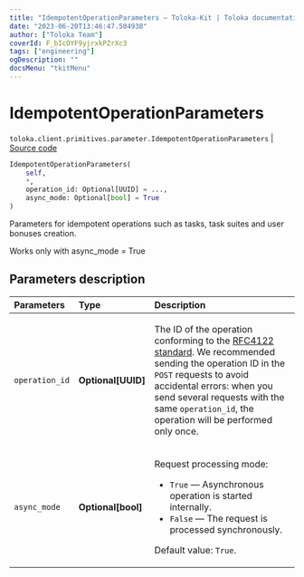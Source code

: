 ```yaml
---
title: "IdempotentOperationParameters — Toloka-Kit | Toloka documentation"
date: "2023-06-20T13:46:47.504938"
author: ["Toloka Team"]
coverId: F_bIcOYF9yjrxkPZrXc3
tags: ["engineering"]
ogDescription: ""
docsMenu: "tkitMenu"
---
```


# IdempotentOperationParameters

`toloka.client.primitives.parameter.IdempotentOperationParameters` | [Source code](https://github.com/Toloka/toloka-kit/blob/v1.2.0/src/client/primitives/parameter.py#L16)

```python
IdempotentOperationParameters(
    self,
    *,
    operation_id: Optional[UUID] = ...,
    async_mode: Optional[bool] = True
)
```

Parameters for idempotent operations such as tasks, task suites and user bonuses creation.

Works only with async_mode = True

## Parameters description

| Parameters | Type | Description |
| :----------| :----| :-----------|
`operation_id`|**Optional\[UUID\]**|<p>The ID of the operation conforming to the [RFC4122 standard](https://tools.ietf.org/html/rfc4122). We recommended sending the operation ID in the `POST` requests to avoid accidental errors: when you send several requests with the same `operation_id`, the operation will be performed only once.</p>
`async_mode`|**Optional\[bool\]**|<p>Request processing mode:</p> <ul> <li>`True` — Asynchronous operation is started internally.</li> <li>`False` — The request is processed synchronously.</li> </ul> <p>Default value: `True`.</p>